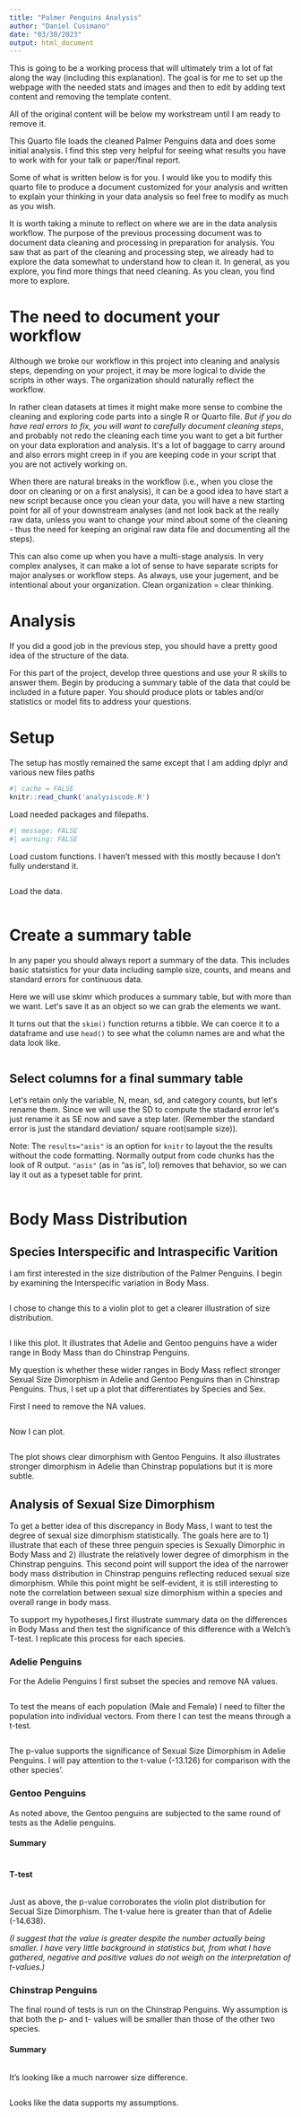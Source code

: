 ```yaml
---
title: "Palmer Penguins Analysis"
author: "Daniel Cusimano"
date: "03/30/2023"
output: html_document
---
```

This is going to be a working process that will ultimately trim a lot of fat along the way (including this explanation). The goal is for me to set up the webpage with the needed stats and images and then to edit by adding text content and removing the template content. 
  
All of the original content will be below my workstream until I am ready to remove it. 
  
This Quarto file loads the cleaned Palmer Penguins data and does some initial analysis. I find this step very helpful for seeing what results you have to work with for your talk or paper/final report. 

Some of what is written below is for you. I would like you to modify this quarto file to produce a document customized for your analysis and written to explain your thinking in your data analysis so feel free to modify as much as you wish. 

It is worth taking a minute to reflect on where we are in the data analysis workflow. The purpose of the previous processing document was to document data cleaning and processing in preparation for analysis. You saw that as part of the cleaning and processing step, we already had to explore the data somewhat to understand how to clean it. In general, as you explore, you find more things that need cleaning. As you clean, you find more to explore. 

# The need to document your workflow

Although we broke our workflow in this project into cleaning and analysis steps, depending on your project, it may be more logical to divide the scripts in other ways. The organization should naturally reflect the workflow. 

In rather clean datasets at times it might make more sense to combine the cleaning and exploring code parts into a single R or Quarto file. _But if you do have real errors to fix, you will want to carefully document cleaning steps_, and probably not redo the cleaning each time you want to get a bit further on your data exploration and analysis. Itʻs a lot of baggage to carry around and also errors might creep in if you are keeping code in your script that you are not actively working on. 

When there are natural breaks in the workflow (i.e., when you close the door on cleaning or on a first analysis), it can be a good idea to have start a new script because once you clean your data, you will have a new starting point for all of your downstream analyses (and not look back at the really raw data, unless you want to change your mind about some of the cleaning - thus the need for keeping an original raw data file and documenting all the steps).  

This can also come up when you have a multi-stage analysis. In very complex analyses, it can make a lot of sense to have separate scripts for major analyses or workflow steps. As always, use your jugement, and be intentional about your organization. Clean organization = clear thinking.  


# Analysis 

If you did a good job in the previous step, you should have a pretty good idea of the structure of the data. 

For this part of the project, develop three questions and use your R skills to answer them. Begin by producing a summary table of the data that could be included in a future paper. You should produce plots or tables and/or statistics or model fits to address your questions. 

# Setup

The setup has mostly remained the same except that I am adding dplyr and various new files paths

```r
#| cache = FALSE
knitr::read_chunk('analysiscode.R')
```

Load needed packages and filepaths.  

```r
#| message: FALSE
#| warning: FALSE
```

Load custom functions. I haven't messed with this mostly because I don't fully understand it. 

```r
```

Load the data.

```r
```

# Create a summary table

In any paper you should always report a summary of the data. This includes basic statsistics for your data including sample size, counts, and means and standard errors for continuous data. 

Here we will use skimr which produces a summary table, but with more than we want. Letʻs save it as an object so we can grab the elements we want. 

It turns out that the `skim()` function returns a tibble. We can coerce it to a dataframe and use `head()` to see what the column names are and what the data look like. 

```r
```

## Select columns for a final summary table

Letʻs retain only the variable, N, mean, sd, and category counts, but letʻs rename them. Since we will use the SD to compute the stadard error letʻs just rename it as SE now and save a step later.  (Remember the standard error is just the standard deviation/ square root(sample size)). 

Note: The `results="asis"` is an option for `knitr` to layout the the results without the code formatting. Normally output from code chunks has the look of R output. `"asis"` (as in "as is", lol) removes that behavior, so we can lay it out as a typeset table for print. 

```r
```


# Body Mass Distribution
## Species Interspecific and Intraspecific Varition

I am first interested in the size distribution of the Palmer Penguins. I begin by examining the Interspecific variation in Body Mass. 


```r
```
I chose to change this to a violin plot to get a clearer illustration of size distribution. 

```r
```

I like this plot. It illustrates that Adelie and Gentoo penguins have a wider range in Body Mass than do Chinstrap Penguins.

My question is whether these wider ranges in Body Mass reflect stronger Sexual Size Dimorphism in Adelie and Gentoo Penguins than in Chinstrap Penguins. Thus, I set up a plot that differentiates by Species and Sex.

First I need to remove the NA values. 

```r
```

Now I can plot. 

```r
```

The plot shows clear dimorphism with Gentoo Penguins. It also illustrates stronger dimorphism in Adelie than Chinstrap populations but it is more subtle.

## Analysis of Sexual Size Dimorphism


To get a better idea of this discrepancy in Body Mass, I want to test the degree of sexual size dimorphism statistically. The goals here are to 1) illustrate that each of these three penguin species is Sexually Dimorphic in Body Mass and 2) illustrate the relatively lower degree of dimorphism in the Chinstrap penguins. This second point will support the idea of the narrower body mass distribution in Chinstrap penguins reflecting reduced sexual size dimorphism. While this point might be self-evident, it is still interesting to note the correlation between sexual size dimorphism within a species and overall range in body mass.

To support my hypotheses,I first illustrate summary data on the differences in Body Mass and then test the significance of this difference with a Welch's T-test. I replicate this process for each species.

### Adelie Penguins

For the Adelie Penguins I first subset the species and remove NA values. 


```r
```
To test the means of each population (Male and Female) I need to filter the population into individual vectors. From there I can test the means through a t-test. 

```r
```

The p-value supports the significance of Sexual Size Dimorphism in Adelie Penguins. I will pay attention to the t-value (-13.126) for comparison with the other species'. 

### Gentoo Penguins 

As noted above, the Gentoo penguins are subjected to the same round of tests as the Adelie penguins. 

#### Summary

```r
```
#### T-test

```r
```

Just as above, the p-value corroborates the violin plot distribution for Secual Size Dimorphism. The t-value here is greater than that of Adelie (-14.638).

*(I suggest that the value is greater despite the number actually being smaller. I have very little background in statistics but, from what I have gathered, negative and positive values do not weigh on the interpretation of t-values.)* 

### Chinstrap Penguins

The final round of tests is run on the Chinstrap Penguins. Wy assumption is that both the p- and t- values will be smaller than those of the other two species. 

#### Summary

```r
```

It's looking like a much narrower size difference.

```r
```
Looks like the data supports my assumptions. 
